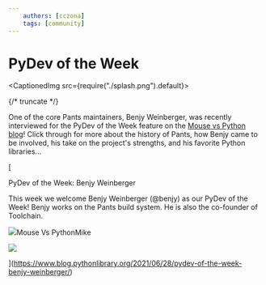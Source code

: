 ```yaml
---
    authors: [cczona]
    tags: [community]
---
```


# PyDev of the Week

<CaptionedImg src={require("./splash.png").default}></CaptionedImg>

{/* truncate */}

One of the core Pants maintainers, Benjy Weinberger, was recently interviewed for the PyDev of the Week feature on the [Mouse vs Python blog](https://www.blog.pythonlibrary.org/)! Click through for more about the history of Pants, how Benjy came to be involved, his take on the project's strengths, and his favorite Python libraries...

[

PyDev of the Week: Benjy Weinberger

This week we welcome Benjy Weinberger (@benjy) as our PyDev of the Week! Benjy works on the Pants build system. He is also the co-founder of Toolchain.

![](https://www.blog.pythonlibrary.org/wp-content/uploads/2019/05/cropped-narnyish_highres-192x192.png)Mouse Vs PythonMike

![](https://www.blog.pythonlibrary.org/wp-content/uploads/2021/06/Benjy_Weinberger.png)

](https://www.blog.pythonlibrary.org/2021/06/28/pydev-of-the-week-benjy-weinberger/)